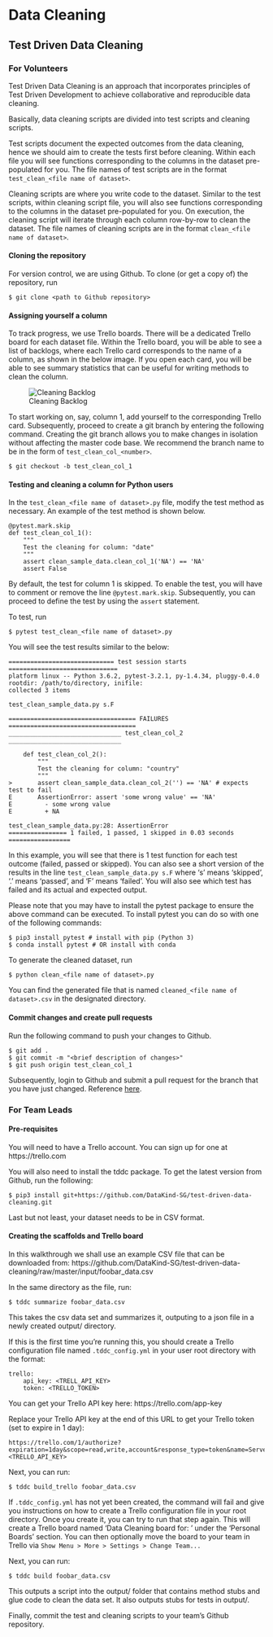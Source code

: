 # Data Cleaning

## Test Driven Data Cleaning
### For Volunteers
Test Driven Data Cleaning is an approach that incorporates principles of Test Driven Development to achieve collaborative and reproducible data cleaning.

Basically, data cleaning scripts are divided into test scripts and cleaning scripts.

Test scripts document the expected outcomes from the data cleaning, hence we should aim to create the tests first before cleaning. Within each file you will see functions corresponding to the columns in the dataset pre-populated for you. The file names of test scripts are in the format `test_clean_<file name of dataset>`.

Cleaning scripts are where you write code to the dataset. Similar to the test scripts, within cleaning script file, you will also see functions corresponding to the columns in the dataset pre-populated for you. On execution, the cleaning script will iterate through each column row-by-row to clean the dataset. The file names of cleaning scripts are in the format `clean_<file name of dataset>`.

#### Cloning the repository
For version control, we are using Github. To clone (or get a copy of) the repository, run 
```
$ git clone <path to Github repository>
```

#### Assigning yourself a column
To track progress, we use Trello boards. There will be a dedicated Trello board for each dataset file. Within the Trello board, you will be able to see a list of backlogs, where each Trello card corresponds to the name of a column, as shown in the below image. If you open each card, you will be able to see summary statistics that can be useful for writing methods to clean the column.

![Cleaning Backlog](resources/examples/tddc/trello_backlog_columns.png)

To start working on, say, column 1, add yourself to the corresponding Trello card. Subsequently, proceed to create a git branch by entering the following command. Creating the git branch allows you to make changes in isolation without affecting the master code base. We recommend the branch name to be in the form of `test_clean_col_<number>`.  

```
$ git checkout -b test_clean_col_1
```

#### Testing and cleaning a column for Python users
In the `test_clean_<file name of dataset>.py` file, modify the test method as necessary. An example of the test method is shown below.

```
@pytest.mark.skip
def test_clean_col_1():
    """
    Test the cleaning for column: "date"
    """
    assert clean_sample_data.clean_col_1('NA') == 'NA'
    assert False
```

By default, the test for column 1 is skipped. To enable the test, you will have to comment or remove the line `@pytest.mark.skip`. Subsequently, you can proceed to define the test by using the `assert` statement.

To test, run 
```
$ pytest test_clean_<file name of dataset>.py
```

You will see the test results similar to the below:  
```
============================= test session starts ==============================
platform linux -- Python 3.6.2, pytest-3.2.1, py-1.4.34, pluggy-0.4.0
rootdir: /path/to/directory, inifile:
collected 3 items                                                               

test_clean_sample_data.py s.F

=================================== FAILURES ===================================
_______________________________ test_clean_col_2 _______________________________

    def test_clean_col_2():
        """
        Test the cleaning for column: "country"
        """
>       assert clean_sample_data.clean_col_2('') == 'NA' # expects test to fail
E       AssertionError: assert 'some wrong value' == 'NA'
E         - some wrong value
E         + NA

test_clean_sample_data.py:28: AssertionError
================ 1 failed, 1 passed, 1 skipped in 0.03 seconds =================
```

In this example, you will see that there is 1 test function for each test outcome (failed, passed or skipped). You can also see a short version of the results in the line `test_clean_sample_data.py s.F` where 's' means 'skipped', '.' means 'passed', and 'F' means 'failed'. You will also see which test has failed and its actual and expected output.

Please note that you may have to install the pytest package to ensure the above command can be executed. To install pytest you can do so with one of the following commands:
```
$ pip3 install pytest # install with pip (Python 3)
$ conda install pytest # OR install with conda
```

To generate the cleaned dataset, run 
```
$ python clean_<file name of dataset>.py
```

You can find the generated file that is named `cleaned_<file name of dataset>.csv` in the designated directory.

#### Commit changes and create pull requests
Run the following command to push your changes to Github.  
```
$ git add .
$ git commit -m "<brief description of changes>"
$ git push origin test_clean_col_1
```

Subsequently, login to Github and submit a pull request for the branch that you have just changed. Reference [here](https://help.github.com/articles/creating-a-pull-request/).

### For Team Leads
#### Pre-requisites
You will need to have a Trello account. You can sign up for one at https://trello.com

You will also need to install the tddc package. To get the latest version from Github, run the following:
```
$ pip3 install git+https://github.com/DataKind-SG/test-driven-data-cleaning.git
```

Last but not least, your dataset needs to be in CSV format.

#### Creating the scaffolds and Trello board
In this walkthrough we shall use an example CSV file that can be downloaded from: https://github.com/DataKind-SG/test-driven-data-cleaning/raw/master/input/foobar_data.csv

In the same directory as the file, run:

```
$ tddc summarize foobar_data.csv
```

This takes the csv data set and summarizes it, outputing to a json file in a newly created output/ directory.

If this is the first time you're running this, you should create a Trello configuration file named `.tddc_config.yml` in your user root directory with the format:

```
trello:
    api_key: <TRELL_API_KEY>
    token: <TRELLO_TOKEN>
```

You can get your Trello API key here: https://trello.com/app-key

Replace your Trello API key at the end of this URL to get your Trello token (set to expire in 1 day):

```
https://trello.com/1/authorize?expiration=1day&scope=read,write,account&response_type=token&name=Server%20Token&key=<TRELLO_API_KEY>
```

Next, you can run:

```
$ tddc build_trello foobar_data.csv
```

If `.tddc_config.yml` has not yet been created, the command will fail and give you instructions on how to create a Trello configuration file in your root directory.
Once you create it, you can try to run that step again. This will create a Trello board named 'Data Cleaning board for: <file name of dataset>' under the 'Personal Boards' section. You can then optionally move the board to your team in Trello via `Show Menu > More > Settings > Change Team...`

Next, you can run:

```
$ tddc build foobar_data.csv
```

This outputs a script into the output/ folder that contains method stubs and glue code to clean the data set. It also outputs stubs for tests in output/.

Finally, commit the test and cleaning scripts to your team's Github repository.
